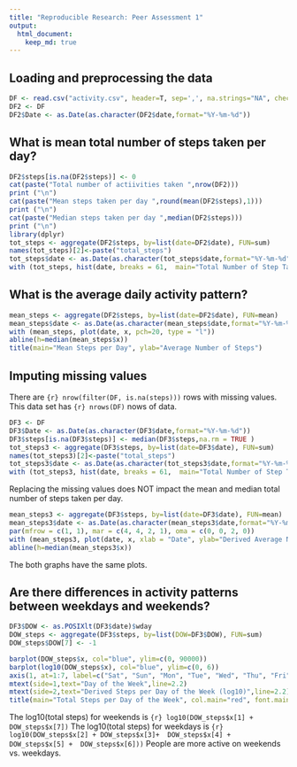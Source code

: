 --- 
title: "Reproducible Research: Peer Assessment 1" 
output: 
  html_document: 
    keep_md: true 
---


## Loading and preprocessing the data
```{r read_file}
DF <- read.csv("activity.csv", header=T, sep=',', na.strings="NA", check.names=F, stringsAsFactors=F, comment.char="", quote='\"')
DF2 <- DF
DF2$Date <- as.Date(as.character(DF2$date,format="%Y-%m-%d"))
```

## What is mean total number of steps taken per day?
```{r process_data}
DF2$steps[is.na(DF2$steps)] <- 0
cat(paste("Total number of actiivities taken ",nrow(DF2)))
print ("\n")
cat(paste("Mean steps taken per day ",round(mean(DF2$steps),1)))
print ("\n")
cat(paste("Median steps taken per day ",median(DF2$steps)))
print ("\n")
library(dplyr)
tot_steps <- aggregate(DF2$steps, by=list(date=DF2$date), FUN=sum)
names(tot_steps)[2]<-paste("total_steps")
tot_steps$date <- as.Date(as.character(tot_steps$date,format="%Y-%m-%d"))
with (tot_steps, hist(date, breaks = 61,  main="Total Number of Step Taken Each Day", ylab="Total Steps", xlab="Day", col="green"))
```

## What is the average daily activity pattern?
```{r average_daily_patten}
mean_steps <- aggregate(DF2$steps, by=list(date=DF2$date), FUN=mean)
mean_steps$date <- as.Date(as.character(mean_steps$date,format="%Y-%m-%d"))
with (mean_steps, plot(date, x, pch=20, type = "l"))
abline(h=median(mean_steps$x))
title(main="Mean Steps per Day", ylab="Average Number of Steps")
```

## Imputing missing values
There are
```{r} nrow(filter(DF, is.na(steps)))
```
  rows with missing values.
This data set has
```{r} nrows(DF)
```
 nows of data.

```{r plot_data}
DF3 <- DF
DF3$Date <- as.Date(as.character(DF3$date,format="%Y-%m-%d"))
DF3$steps[is.na(DF3$steps)] <- median(DF3$steps,na.rm = TRUE )
tot_steps3 <- aggregate(DF3$steps, by=list(date=DF3$date), FUN=sum)
names(tot_steps3)[2]<-paste("total_steps")
tot_steps3$date <- as.Date(as.character(tot_steps3$date,format="%Y-%m-%d"))
with (tot_steps3, hist(date, breaks = 61,  main="Total Number of Step Taken Each Day", ylab="Derived Total Steps", xlab="Day", col="red"))
```
Replacing the missing values does NOT impact the mean and median total number of steps taken per day.

```{r}
mean_steps3 <- aggregate(DF3$steps, by=list(date=DF3$date), FUN=mean)
mean_steps3$date <- as.Date(as.character(mean_steps3$date,format="%Y-%m-%d"))
par(mfrow = c(1, 1), mar = c(4, 4, 2, 1), oma = c(0, 0, 2, 0))
with (mean_steps3, plot(date, x, xlab = "Date", ylab="Derived Average Number of Steps",main = "Derived Mean Steps per Day", type="l", col="red"))
abline(h=median(mean_steps3$x))
```

The both graphs have the same plots.

## Are there differences in activity patterns between weekdays and weekends?

```{r find_DOW_pattern}
DF3$DOW <- as.POSIXlt(DF3$date)$wday
DOW_steps <- aggregate(DF3$steps, by=list(DOW=DF3$DOW), FUN=sum)
DOW_steps$DOW[7] <- -1

barplot(DOW_steps$x, col="blue", ylim=c(0, 90000))
barplot(log10(DOW_steps$x), col="blue", ylim=c(0, 6))
axis(1, at=1:7, label=c("Sat", "Sun", "Mon", "Tue", "Wed", "Thu", "Fri"))
mtext(side=1,text="Day of the Week",line=2.2)
mtext(side=2,text="Derived Steps per Day of the Week (log10)",line=2.2)
title(main="Total Steps per Day of the Week", col.main="red", font.main=4)
```

The log10(total steps) for weekends is ```{r} log10(DOW_steps$x[1] + DOW_steps$x[7]) ```
The log10(total steps) for weekdays is ```{r} log10(DOW_steps$x[2] + DOW_steps$x[3]+  DOW_steps$x[4] +  DOW_steps$x[5] +  DOW_steps$x[6])) ```
People are more active on weekends vs. weekdays.
 

